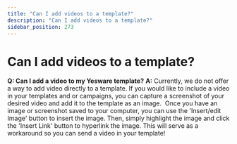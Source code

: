 ```yaml
---
title: "Can I add videos to a template?"
description: "Can I add videos to a template?"
sidebar_position: 273
---
```


# Can I add videos to a template?

**Q: Can I add a video to my Yesware template?**
**A:** Currently, we do not offer a way to add video directly to a template. If you would like to include a video in your templates and or campaigns, you can capture a screenshot of your desired video and add it to the template as an image. 
Once you have an image or screenshot saved to your computer, you can use the 'Insert/edit Image' button to insert the image. Then, simply highlight the image and click the 'Insert Link' button to hyperlink the image. This will serve as a workaround so you can send a video in your template!